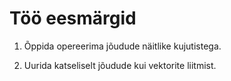# Töö eesmärgid

1.  Õppida opereerima jõudude näitlike kujutistega.

2.  Uurida katseliselt jõudude kui vektorite liitmist.
